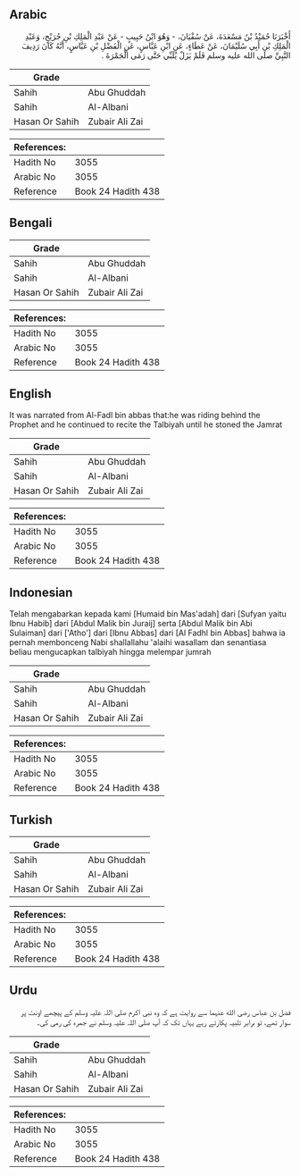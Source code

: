 ## Arabic


<div dir="rtl" lang="ar" style={{fontSize:'larger',backgroundColor:'#f8f9fa',padding:20}}>
أَخْبَرَنَا حُمَيْدُ بْنُ مَسْعَدَةَ، عَنْ سُفْيَانَ، - وَهُوَ ابْنُ حَبِيبٍ - عَنْ عَبْدِ الْمَلِكِ بْنِ جُرَيْجٍ، وَعَبْدِ الْمَلِكِ بْنِ أَبِي سُلَيْمَانَ، عَنْ عَطَاءٍ، عَنِ ابْنِ عَبَّاسٍ، عَنِ الْفَضْلِ بْنِ عَبَّاسٍ، أَنَّهُ كَانَ رَدِيفَ النَّبِيِّ صلى الله عليه وسلم فَلَمْ يَزَلْ يُلَبِّي حَتَّى رَمَى الْجَمْرَةَ ‏.‏
</div>
<div style={{backgroundColor:'#f8f9fa',padding:20, marginBottom: 10}}><table> <thead> <tr> <th>Grade</th> <th></th> </tr> </thead> <tbody> <tr><td>Sahih</td><td>Abu Ghuddah</td></tr><tr><td>Sahih</td><td>Al-Albani</td></tr><tr><td>Hasan Or Sahih</td><td>Zubair Ali Zai</td></tr></tbody></table><table> <thead> <tr> <th>References:</th> <th></th> </tr> </thead> <tbody><tr><td>Hadith No</td><td>3055</td></tr><tr><td>Arabic No</td><td>3055</td></tr><tr><td>Reference</td><td>Book 24 Hadith 438</td></tr></tbody></table></div>

## Bengali


<div dir="ltr" lang="bn" style={{fontSize:'larger',backgroundColor:'#f8f9fa',padding:20}}>

</div>
<div style={{backgroundColor:'#f8f9fa',padding:20, marginBottom: 10}}><table> <thead> <tr> <th>Grade</th> <th></th> </tr> </thead> <tbody> <tr><td>Sahih</td><td>Abu Ghuddah</td></tr><tr><td>Sahih</td><td>Al-Albani</td></tr><tr><td>Hasan Or Sahih</td><td>Zubair Ali Zai</td></tr></tbody></table><table> <thead> <tr> <th>References:</th> <th></th> </tr> </thead> <tbody><tr><td>Hadith No</td><td>3055</td></tr><tr><td>Arabic No</td><td>3055</td></tr><tr><td>Reference</td><td>Book 24 Hadith 438</td></tr></tbody></table></div>

## English


<div dir="ltr" lang="en" style={{fontSize:'larger',backgroundColor:'#f8f9fa',padding:20}}>
It was narrated from Al-Fadl bin abbas that:he was riding behind the Prophet and he continued to recite the Talbiyah until he stoned the Jamrat
</div>
<div style={{backgroundColor:'#f8f9fa',padding:20, marginBottom: 10}}><table> <thead> <tr> <th>Grade</th> <th></th> </tr> </thead> <tbody> <tr><td>Sahih</td><td>Abu Ghuddah</td></tr><tr><td>Sahih</td><td>Al-Albani</td></tr><tr><td>Hasan Or Sahih</td><td>Zubair Ali Zai</td></tr></tbody></table><table> <thead> <tr> <th>References:</th> <th></th> </tr> </thead> <tbody><tr><td>Hadith No</td><td>3055</td></tr><tr><td>Arabic No</td><td>3055</td></tr><tr><td>Reference</td><td>Book 24 Hadith 438</td></tr></tbody></table></div>

## Indonesian


<div dir="ltr" lang="id" style={{fontSize:'larger',backgroundColor:'#f8f9fa',padding:20}}>
Telah mengabarkan kepada kami [Humaid bin Mas'adah] dari [Sufyan yaitu Ibnu Habib] dari [Abdul Malik bin Juraij] serta [Abdul Malik bin Abi Sulaiman] dari ['Atho'] dari [Ibnu Abbas] dari [Al Fadhl bin Abbas] bahwa ia pernah membonceng Nabi shallallahu 'alaihi wasallam dan senantiasa beliau mengucapkan talbiyah hingga melempar jumrah
</div>
<div style={{backgroundColor:'#f8f9fa',padding:20, marginBottom: 10}}><table> <thead> <tr> <th>Grade</th> <th></th> </tr> </thead> <tbody> <tr><td>Sahih</td><td>Abu Ghuddah</td></tr><tr><td>Sahih</td><td>Al-Albani</td></tr><tr><td>Hasan Or Sahih</td><td>Zubair Ali Zai</td></tr></tbody></table><table> <thead> <tr> <th>References:</th> <th></th> </tr> </thead> <tbody><tr><td>Hadith No</td><td>3055</td></tr><tr><td>Arabic No</td><td>3055</td></tr><tr><td>Reference</td><td>Book 24 Hadith 438</td></tr></tbody></table></div>

## Turkish


<div dir="ltr" lang="tr" style={{fontSize:'larger',backgroundColor:'#f8f9fa',padding:20}}>

</div>
<div style={{backgroundColor:'#f8f9fa',padding:20, marginBottom: 10}}><table> <thead> <tr> <th>Grade</th> <th></th> </tr> </thead> <tbody> <tr><td>Sahih</td><td>Abu Ghuddah</td></tr><tr><td>Sahih</td><td>Al-Albani</td></tr><tr><td>Hasan Or Sahih</td><td>Zubair Ali Zai</td></tr></tbody></table><table> <thead> <tr> <th>References:</th> <th></th> </tr> </thead> <tbody><tr><td>Hadith No</td><td>3055</td></tr><tr><td>Arabic No</td><td>3055</td></tr><tr><td>Reference</td><td>Book 24 Hadith 438</td></tr></tbody></table></div>

## Urdu


<div dir="rtl" lang="ur" style={{fontSize:'larger',backgroundColor:'#f8f9fa',padding:20}}>
فضل بن عباس رضی الله عنہما سے روایت ہے کہ وہ نبی اکرم صلی اللہ علیہ وسلم کے پیچھے اونٹ پر سوار تھے، تو برابر تلبیہ پکارتے رہے یہاں تک کہ آپ صلی اللہ علیہ وسلم نے جمرہ کی رمی کی۔
</div>
<div style={{backgroundColor:'#f8f9fa',padding:20, marginBottom: 10}}><table> <thead> <tr> <th>Grade</th> <th></th> </tr> </thead> <tbody> <tr><td>Sahih</td><td>Abu Ghuddah</td></tr><tr><td>Sahih</td><td>Al-Albani</td></tr><tr><td>Hasan Or Sahih</td><td>Zubair Ali Zai</td></tr></tbody></table><table> <thead> <tr> <th>References:</th> <th></th> </tr> </thead> <tbody><tr><td>Hadith No</td><td>3055</td></tr><tr><td>Arabic No</td><td>3055</td></tr><tr><td>Reference</td><td>Book 24 Hadith 438</td></tr></tbody></table></div>